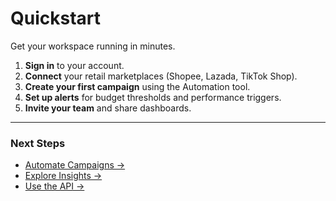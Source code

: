 # Quickstart

Get your workspace running in minutes.

1. **Sign in** to your account.  
2. **Connect** your retail marketplaces (Shopee, Lazada, TikTok Shop).  
3. **Create your first campaign** using the Automation tool.  
4. **Set up alerts** for budget thresholds and performance triggers.  
5. **Invite your team** and share dashboards.

---

### Next Steps
- [Automate Campaigns →](/features/marketing-automation)
- [Explore Insights →](/features/digital-shelf-analytics)
- [Use the API →](/features/headless-api)
